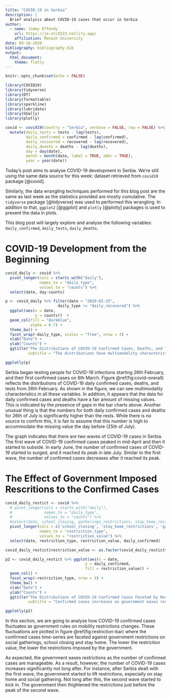 ```yaml
---
title: "COVID-19 in Serbia"
description: |
  Brief analysis about COVID-19 cases that occur in Serbia
author:
  - name: Jimmy Effendy 
    url: https://je-etc5523.netlify.app/
    affiliation: Monash University
date: 09-18-2020
bibliography: bibliography.bib
output:
  html_document:
    theme: flatly
---
```


```r
knitr::opts_chunk$set(echo = FALSE)
```

```r
library(COVID19)
library(tidyverse)
library(DT)
library(formattable)
library(sparkline)
library(lubridate)
library(GGally)
library(plotly)
```

```r
covid <- covid19(country = "Serbia", verbose = FALSE, raw = FALSE) %>%
  mutate(daily_tests = tests - lag(tests),
         daily_confirmed = confirmed - lag(confirmed),
         daily_recovered = recovered - lag(recovered),
         daily_deaths = deaths - lag(deaths),
         day = day(date),
         month = month(date, label = TRUE, abbr = TRUE),
         year = year(date))
```

Today's post aims to analyse COVID-19 development in Serbia. We're still using the same data source for this week: dataset retrieved from `covid19` package [@covid].

Similarly, the data wrangling techniques performed for this blog post are the same as last week as the statistics provided are mostly cumulative. The `tidyverse` package [@tidyverse] was used to performed this wrangling. In addition to that, `ggplot2` [@ggplot] and `plotly` [@plotly] packages is used to present the data in plots.

This blog post will largely explore and analyse the following variables: `daily_confirmed`, `daily_tests`, `daily_deaths`.

# COVID-19 Development from the Beginning

```r
covid_daily <- covid %>% 
  pivot_longer(cols = starts_with("daily"),
               names_to = "daily_type",
               values_to = "counts") %>% 
  select(date, day:counts)

p <- covid_daily %>% filter(date > "2020-02-25",
                       daily_type != "daily_recovered") %>% 
  ggplot(aes(x = date,
             y = counts))  +
  geom_col(fill = "darkblue",
           alpha = 0.7) +
  theme_bw() +
  facet_wrap(~daily_type, scales = "free", nrow = 3) +
  xlab("Date") +
  ylab("Counts") +
  ggtitle("The Distributions of COVID-19 Confirmed Cases, Deaths, and Tests",
          subtitle = "The distributions have multimodality characteristics")

ggplotly(p)
```

Serbia began testing people for COVID-19 infections starting 26th February, and their first confirmed cases on 6th March. Figure \@ref(fig:covid-overall) reflects the distributions of COVID-19 daily confirmed cases, deaths, and tests from 26th February. As shown in the figure, we can see multimodality characteristics in all these variables. In addition, it appears that the data for daily confirmed cases and deaths have a fair amount of missing values. This is indicated by the presence of gaps in the bar charts above. Another unusual thing is that the numbers for both daily confirmed cases and deaths for 26th of July is significantly higher than the rests. While there is no source to confirm this, it is fair to assume that this number is high to accommodate the missing value the day before (25th of July).

The graph indicates that there are two waves of COVID-19 cases in Serbia. The first wave of COVID-19 confirmed cases peaked in mid-April and then it started to subside. In early June, the number of confirmed cases of COVID-19 started to surged, and it reached its peak in late July. Similar to the first wave, the number of confirmed cases decreases after it reached its peak.

# The Effect of Government Imposed Rescritions to the Confirmed Cases

```r
covid_daily_restict <- covid %>% 
  # pivot_longer(cols = starts_with("daily"),
  #              names_to = "daily_type",
  #              values_to = "counts") %>% 
  #select(date, school_closing, gatherings_restrictions, stay_home_restrictions, day:counts) %>% 
  pivot_longer(cols = c('school_closing', 'stay_home_restrictions', 'gatherings_restrictions'),
               names_to = "restriction_type",
               values_to = "restriction_value") %>% 
  select(date, restriction_type, restriction_value, daily_confirmed)

covid_daily_restict$restriction_value <- as.factor(covid_daily_restict$restriction_value)
```

```r
p2 <- covid_daily_restict %>% ggplot(aes(x = date,
                                   y = daily_confirmed,
                                   fill = restriction_value)) +
  geom_col() +
  facet_wrap(~restriction_type, nrow = 3) +
  theme_bw() +
  xlab("Date") +
  ylab("Counts") +
  ggtitle("The Distributions of COVID-19 Confirmed Cases Faceted by Restrictions",
          subtitle = "Confirmed cases increases as government eases restrictions")

ggplotly(p2)
```

In this section, we are going to analyse how COVID-19 confirmed cases fluctuates as government rules on mobility restrictions changes. These fluctuations are plotted in figure  \@ref(fig:restriction-bar) where the confirmed cases time-series are faceted against government restrictions on social gatherings, school closing and stay home. The lower the restriction value, the lower the restrictions imposed by the government.

As expected, the government eases restrictions as the number of confirmed cases are manageable. As a result, however, the number of COVID-19 cases increases significantly not long after. For instance, after Serbia dealt with the first wave, the government started to lift restrictions, especially on stay home and social gathering. Not long after this, the second wave started to kick in. The government then thightened the restrictions just before the peak of the second wave.
